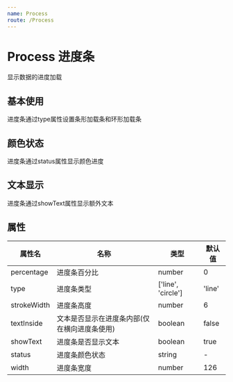 ```yaml
---
name: Process
route: /Process
---
```



# Process 进度条
显示数据的进度加载

## 基本使用
进度条通过type属性设置条形加载条和环形加载条

<Playground>
  <div style={{'margin': '10px'}}>
    <Process type="line" percentage="25" />
    <Process type="line" percentage="50" />
    <Process type="line" percentage="75" />
    <Process type="line" percentage="100" />
  </div>
  <div style={{'margin': '10px'}}>
    <Process type="circle" percentage="25" />
    <Process type="circle" percentage="50" />
    <Process type="circle" percentage="75" />
    <Process type="circle" percentage="100" />
  </div>
</Playground>

## 颜色状态
进度条通过status属性显示颜色进度

<Playground>
  <div style={{'margin': '10px'}}>
    <Process type="line" percentage="25" />
    <Process type="line" percentage="75" status="exception" />
    <Process type="line" percentage="100" status="success" />
  </div>
  <div style={{'margin': '10px'}}>
    <Process type="circle" percentage="25" />
    <Process type="circle" percentage="75" status="exception"/>
    <Process type="circle" percentage="100" status="success" />
  </div>
</Playground>

## 文本显示
进度条通过showText属性显示额外文本
<Playground>
  <div style={{'margin': '10px'}}>
    <Process type="line" percentage="100" showText="100" />
    <Process type="line" percentage="100" showText="100" strokeWidth="10" textInside />
  </div>
  <div style={{'margin': '10px'}}>
    <Process type="circle" percentage="100" showText="100" />
  </div>
</Playground>

## 属性

属性名|名称|类型|默认值
----|---|---|---
percentage|进度条百分比|number|0
type|进度条类型|['line', 'circle']|'line'
strokeWidth|进度条高度|number|6
textInside|文本是否显示在进度条内部(仅在横向进度条使用)|boolean|false
showText|进度条是否显示文本|boolean|true
status|进度条颜色状态|string|-
width|进度条宽度|number|126